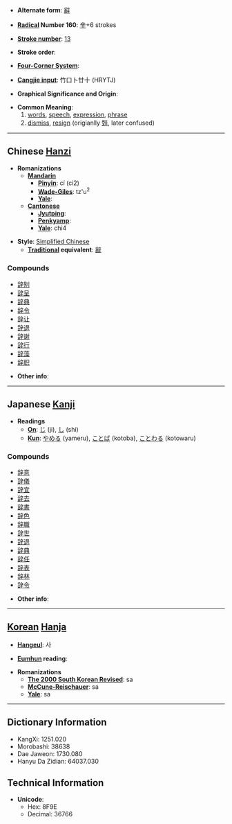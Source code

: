 * '''Alternate form''': [[辭]]

* '''[[Wiktionary:Chinese radical index| Radical]] Number 160''': [[Wiktionary:Chinese radical index 辛|辛]]+6 strokes

* '''[[Wiktionary:Chinese total strokes index|Stroke number]]''': [[Wiktionary:Chinese total strokes index 13|13]]

* '''Stroke order''': 

* '''[[Wiktionary:Chinese four corner index|Four-Corner System]]''': 

* '''[[Wiktionary:Chinese Cangjie index|Cangjie input]]''': 竹口卜廿十 (HRYTJ)

* '''Graphical Significance and Origin''': 

* '''Common Meaning''': 
*# [[word]]s, [[speech]], [[expression]], [[phrase]]
*# [[dismiss]], [[resign]] (origianlly [[辤]], later confused)

----

== Chinese [[Hanzi]] ==

* '''Romanizations'''
** '''[[Mandarin]]'''
*** '''[[Pinyin]]''': cí (ci2)
*** '''[[Wade-Giles]]''': tz'u<sup>2</sup>
*** '''[[Yale]]''': 
** '''[[Cantonese]]'''
*** '''[[Jyutping]]''':
*** '''[[Penkyamp]]''': 
*** '''[[Yale]]''': chi4

* '''Style''': [[Simplified Chinese]] 
** '''[[Traditional Chinese|Traditional]] equivalent''': [[辭]]

===Compounds===
*[[辞别]]
*[[辞呈]]
*[[辞典]]
*[[辞令]]
*[[辞让]]
*[[辞退]]
*[[辞谢]]
*[[辞行]]
*[[辞藻]]
*[[辞职]]

* '''Other info''': 

----

== Japanese [[Kanji]] ==

* '''Readings'''
** '''[[On]]''': [[じ]] (ji), [[し]] (shi)
** '''[[Kun]]''': [[やめる]] (yameru), [[ことば]] (kotoba), [[ことわる]] (kotowaru)

===Compounds===
*[[辞意]]
*[[辞儀]]
*[[辞宜]]
*[[辞去]]
*[[辞書]]
*[[辞色]]
*[[辞職]]
*[[辞世]]
*[[辞退]]
*[[辞典]]
*[[辞任]]
*[[辞表]]
*[[辞林]]
*[[辞令]]

* '''Other info''':  

----

== [[Korean]] [[Hanja]] ==

* '''[[Hangeul]]''': 사

* '''[[Eumhun]] reading''': 

* '''Romanizations'''
** '''[[The 2000 South Korean Revised Romanization|The 2000 South Korean Revised]]''': sa
** '''[[McCune-Reischauer]]''': sa
** '''[[Yale]]''': sa

----

== Dictionary Information ==

* KangXi: 1251.020
* Morobashi: 38638
* Dae Jaweon: 1730.080
* Hanyu Da Zidian: 64037.030

== Technical Information ==

* '''Unicode''':
** Hex: 8F9E
** Decimal: 36766